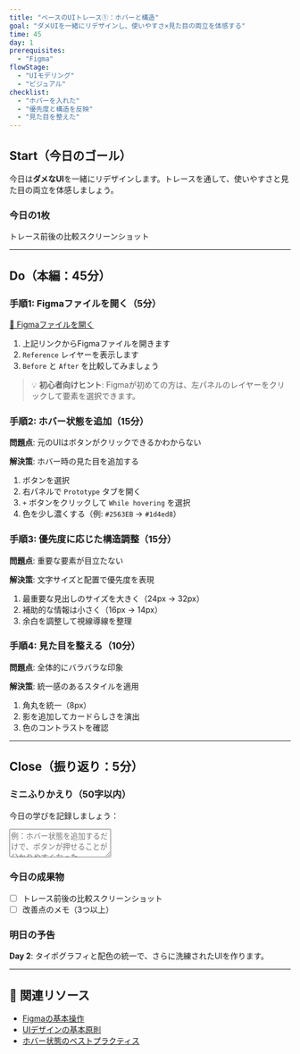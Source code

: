 ```yaml
---
title: "ベースのUIトレース①：ホバーと構造"
goal: "ダメUIを一緒にリデザインし、使いやすさ×見た目の両立を体感する"
time: 45
day: 1
prerequisites:
  - "Figma"
flowStage:
  - "UIモデリング"
  - "ビジュアル"
checklist:
  - "ホバーを入れた"
  - "優先度と構造を反映"
  - "見た目を整えた"
---
```


## Start（今日のゴール）

今日は**ダメなUI**を一緒にリデザインします。トレースを通して、使いやすさと見た目の両立を体感しましょう。

### 今日の1枚
トレース前後の比較スクリーンショット

---

## Do（本編：45分）

### 手順1: Figmaファイルを開く（5分）

[📎 Figmaファイルを開く](https://figma.com/file/dummy-trace-01)

1. 上記リンクからFigmaファイルを開きます
2. `Reference` レイヤーを表示します
3. `Before` と `After` を比較してみましょう

> 💡 **初心者向けヒント**: Figmaが初めての方は、左パネルのレイヤーをクリックして要素を選択できます。

### 手順2: ホバー状態を追加（15分）

**問題点**: 元のUIはボタンがクリックできるかわからない

**解決策**: ホバー時の見た目を追加する

1. ボタンを選択
2. 右パネルで `Prototype` タブを開く
3. `+` ボタンをクリックして `While hovering` を選択
4. 色を少し濃くする（例: `#2563EB` → `#1d4ed8`）

### 手順3: 優先度に応じた構造調整（15分）

**問題点**: 重要な要素が目立たない

**解決策**: 文字サイズと配置で優先度を表現

1. 最重要な見出しのサイズを大きく（24px → 32px）
2. 補助的な情報は小さく（16px → 14px）
3. 余白を調整して視線導線を整理

### 手順4: 見た目を整える（10分）

**問題点**: 全体的にバラバラな印象

**解決策**: 統一感のあるスタイルを適用

1. 角丸を統一（8px）
2. 影を追加してカードらしさを演出
3. 色のコントラストを確認

---

## Close（振り返り：5分）

### ミニふりかえり（50字以内）

今日の学びを記録しましょう：

<textarea 
  placeholder="例：ホバー状態を追加するだけで、ボタンが押せることが分かりやすくなった"
  className="w-full p-3 border rounded-md"
  rows="3"
></textarea>

### 今日の成果物

- [ ] トレース前後の比較スクリーンショット
- [ ] 改善点のメモ（3つ以上）

### 明日の予告

**Day 2**: タイポグラフィと配色の統一で、さらに洗練されたUIを作ります。

---

## 🔗 関連リソース

- [Figmaの基本操作](https://help.figma.com/hc/ja)
- [UIデザインの基本原則](https://example.com)
- [ホバー状態のベストプラクティス](https://example.com)